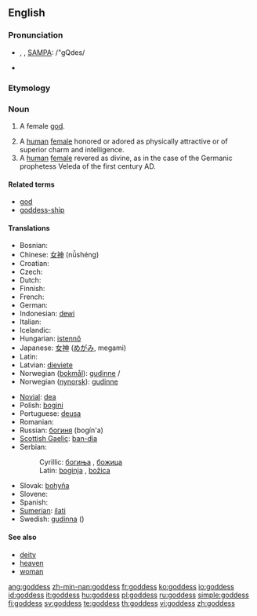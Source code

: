 {{also|Goddess}}
==English==

===Pronunciation===
* {{enPR|gŏd'ĕs}}, {{IPA|/ˈgɒdes/}}, [[w:SAMPA|SAMPA]]: /"gQdes/
* {{hyphenation|god|dess}}

===Etymology===
{{suffix|god|ess}}

===Noun===
{{en-noun|es}}

# {{context|religion|God}} A female [[god]].
# A [[human]] [[female]] honored or adored as physically attractive or of superior charm and intelligence.
# A [[human]] [[female]] revered as divine, as in the case of the Germanic prophetess Veleda of the first century AD.

====Related terms====
* [[god]]
* [[goddess-ship]]

====Translations====
{{checktrans-top}}
* Bosnian: {{t-|bs|boginja|f}}
* Chinese: [[女神]] (nǚshéng)
* Croatian: {{t-|hr|boginja|f}}
* Czech: {{t+|cs|bohyně|f}}
* Dutch: {{t+|nl|godin}}
* Finnish: {{t-|fi|jumalatar}}
* French: {{t+|fr|déesse|f}}
* German: {{t+|de|Göttin|f}}
* Indonesian: [[dewi]]
* Italian: {{t+|it|dea|f}}
* Icelandic: {{t+|is|gyðja|f}}
* Hungarian: [[istennő]] {{f}}
* Japanese: [[女神]] ([[めがみ]], megami)
* Latin: {{t+|la|dea|f}}
* Latvian: [[dieviete]] {{f}}
* Norwegian ([[bokmål]]): [[gudinne]] {{m}}/{{f}}
* Norwegian ([[nynorsk]]): [[gudinne]] {{f}}
{{trans-mid}}
* [[Novial]]: [[dea]]
* Polish: [[bogini]] {{f}}
* Portuguese: [[deusa]] {{f}}
* Romanian: {{t|ro|zeiţă|f}}
* Russian: [[богиня]] (bogín'a) {{f}}
* [[Scottish Gaelic]]: [[ban-dia]] {{f}}
* Serbian:
*: Cyrillic: [[богиња#Serbian|богиња]] {{f}}, [[божица]] {{f}}
*: Latin: [[boginja#Serbian|boginja]] {{f}}, [[božica]] {{f}}
* Slovak: [[bohyňa]] {{f}}
* Slovene: {{t+|sl|boginja|f}}
* Spanish: {{t-|es|diosa|f}}
* [[Sumerian]]: [[ilati]]
* Swedish: [[gudinna]] {{c}} ({{f}})
{{trans-bottom}}

====See also====
* [[deity]]
* [[heaven]]
* [[woman]]

[[ang:goddess]]
[[zh-min-nan:goddess]]
[[fr:goddess]]
[[ko:goddess]]
[[io:goddess]]
[[id:goddess]]
[[it:goddess]]
[[hu:goddess]]
[[pl:goddess]]
[[ru:goddess]]
[[simple:goddess]]
[[fi:goddess]]
[[sv:goddess]]
[[te:goddess]]
[[th:goddess]]
[[vi:goddess]]
[[zh:goddess]]